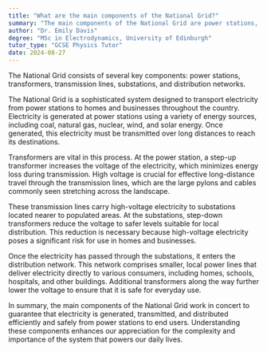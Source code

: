 ```yaml
---
title: "What are the main components of the National Grid?"
summary: "The main components of the National Grid are power stations, transformers, transmission lines, substations, and distribution networks."
author: "Dr. Emily Davis"
degree: "MSc in Electrodynamics, University of Edinburgh"
tutor_type: "GCSE Physics Tutor"
date: 2024-08-27
---
```


The National Grid consists of several key components: power stations, transformers, transmission lines, substations, and distribution networks.

The National Grid is a sophisticated system designed to transport electricity from power stations to homes and businesses throughout the country. Electricity is generated at power stations using a variety of energy sources, including coal, natural gas, nuclear, wind, and solar energy. Once generated, this electricity must be transmitted over long distances to reach its destinations.

Transformers are vital in this process. At the power station, a step-up transformer increases the voltage of the electricity, which minimizes energy loss during transmission. High voltage is crucial for effective long-distance travel through the transmission lines, which are the large pylons and cables commonly seen stretching across the landscape.

These transmission lines carry high-voltage electricity to substations located nearer to populated areas. At the substations, step-down transformers reduce the voltage to safer levels suitable for local distribution. This reduction is necessary because high-voltage electricity poses a significant risk for use in homes and businesses.

Once the electricity has passed through the substations, it enters the distribution network. This network comprises smaller, local power lines that deliver electricity directly to various consumers, including homes, schools, hospitals, and other buildings. Additional transformers along the way further lower the voltage to ensure that it is safe for everyday use.

In summary, the main components of the National Grid work in concert to guarantee that electricity is generated, transmitted, and distributed efficiently and safely from power stations to end users. Understanding these components enhances our appreciation for the complexity and importance of the system that powers our daily lives.
    